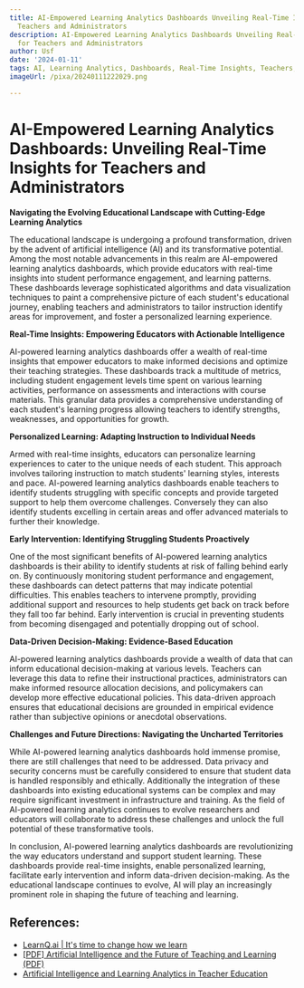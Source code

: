 ```yaml
---
title: AI-Empowered Learning Analytics Dashboards Unveiling Real-Time Insights for
  Teachers and Administrators
description: AI-Empowered Learning Analytics Dashboards Unveiling Real-Time Insights
  for Teachers and Administrators
author: Usf
date: '2024-01-11'
tags: AI, Learning Analytics, Dashboards, Real-Time Insights, Teachers, Administrators
imageUrl: /pixa/20240111222029.png

---
```

# AI-Empowered Learning Analytics Dashboards: Unveiling Real-Time Insights  for Teachers and Administrators

**Navigating the Evolving Educational  Landscape with Cutting-Edge Learning  Analytics**

The educational landscape is undergoing a profound transformation, driven by the advent of artificial intelligence (AI) and its transformative potential. Among the most notable advancements in this realm are AI-empowered learning analytics dashboards, which provide educators with real-time insights into student performance engagement, and learning patterns. These dashboards leverage sophisticated algorithms and  data visualization  techniques to paint a comprehensive picture of  each student's educational journey, enabling teachers and  administrators to tailor instruction identify areas for  improvement, and foster a personalized learning experience.

**Real-Time Insights: Empowering Educators with Actionable Intelligence**

AI-powered learning analytics dashboards offer a wealth  of real-time insights that  empower educators to make informed decisions and optimize their teaching strategies. These dashboards track a multitude  of metrics, including student  engagement levels  time spent on various learning  activities, performance on assessments and interactions with course  materials. This granular data provides a comprehensive understanding of each student's learning progress allowing  teachers to identify strengths, weaknesses, and opportunities for growth.

**Personalized Learning: Adapting Instruction to  Individual Needs**

Armed with real-time insights, educators can personalize learning experiences to cater to the unique needs of  each student. This  approach involves tailoring instruction to match students' learning styles, interests  and pace. AI-powered  learning analytics  dashboards enable  teachers to identify students struggling with specific concepts and provide targeted support to help them overcome challenges. Conversely they can  also identify students excelling in  certain areas and offer advanced materials to further their knowledge.

**Early Intervention: Identifying Struggling Students Proactively**

One of the most significant  benefits  of AI-powered learning analytics dashboards is their ability to identify students at risk of falling  behind early on. By continuously monitoring student  performance and engagement, these dashboards can  detect patterns that may indicate potential difficulties. This  enables teachers to intervene  promptly, providing  additional support and  resources to help students get back on track  before  they fall too far behind. Early intervention is crucial in preventing students from becoming disengaged and potentially dropping out of school.

**Data-Driven  Decision-Making: Evidence-Based Education**

AI-powered  learning analytics  dashboards provide a wealth of data  that can inform educational  decision-making at various levels. Teachers can leverage this data to refine their instructional practices,  administrators can make informed resource allocation decisions, and policymakers can develop more effective educational policies. This data-driven approach ensures that educational decisions are grounded in empirical evidence  rather than subjective opinions or anecdotal observations.

**Challenges and Future Directions: Navigating the Uncharted Territories**

While AI-powered learning analytics dashboards hold immense promise, there are still challenges that need to be addressed. Data privacy  and security concerns must be carefully considered to ensure that student data is handled responsibly and ethically.  Additionally the integration of these dashboards into existing educational systems can be complex  and may require significant  investment in infrastructure and training. As the field  of  AI-powered learning  analytics continues to evolve  researchers and educators will collaborate to address these challenges and unlock the full potential of these transformative tools.

In conclusion, AI-powered learning analytics dashboards are revolutionizing the way  educators understand and support student learning. These dashboards  provide real-time insights, enable personalized learning, facilitate early intervention and inform data-driven decision-making. As the educational landscape continues to evolve, AI will play an increasingly prominent role in shaping the  future of teaching and learning.

## References:
- [LearnQ.ai | It's time to change how we learn](https://www.learnq.ai/)
- [[PDF] Artificial Intelligence and the Future of Teaching and Learning (PDF)](https://www2.ed.gov/documents/ai-report/ai-report.pdf)
- [Artificial Intelligence and Learning Analytics in Teacher Education](https://www.mdpi.com/2227-7102/12/8/569)
